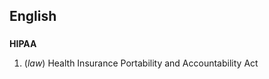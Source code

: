 ==English==
==={{acronym}}===
'''HIPAA'''

#(''law'') Health Insurance Portability and Accountability Act